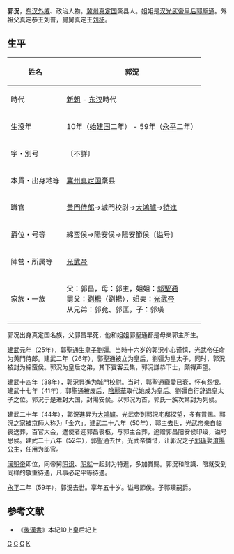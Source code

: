 '''郭況'''{{BD|10年||59年||}}，[[东汉|东汉]][[外戚|外戚]]、政治人物。[[冀州|冀州]][[真定国|真定国]]稾县人。姐姐是[[汉光武帝|汉光武帝]][[皇后|皇后]][[郭聖通|郭聖通]]。外祖父真定恭王刘普，舅舅真定王[[刘杨|刘杨]]。

== 生平 ==
{| class="wikitable" style="float:right; font-size:smaller"
|-
! 姓名
| 郭況 
|-
! 時代
| [[新朝|新朝]] - [[东汉|东汉]]時代
|-
! 生没年
| 10年（[[始建国|始建国]]二年） - 59年（[[永平_(漢)|永平]]二年）
|-
! 字・別号
| 〔不詳〕
|-
! 本貫・出身地等
| [[冀州|冀州]][[真定国|真定国]]稾县
|-
! 職官
| [[黄門侍郎|黄門侍郎]]→城門校尉→[[大鴻臚|大鴻臚]]→[[特進|特進]]　 
|-
! 爵位・号等
| 綿蛮侯→陽安侯→陽安節侯〔谥号〕 
|-
! 陣营・所属等
| [[光武帝|光武帝]]
|-
! 家族・一族
| 父：郭昌，母：郭主，姐姐：[[郭聖通|郭聖通]]<br>
舅父：[[劉楊|劉楊]]（劉揚），姐夫：[[光武帝|光武帝]]<br>
从兄弟：郭竟、郭匡，子：郭璜
|}
郭况出身真定国名族，父郭昌早死，他和姐姐郭聖通都是母亲郭主所生。

[[建武_(漢)|建武]]元年（25年），郭聖通生[[劉彊|皇子劉彊]]。当時十六岁的郭況小心谨慎，光武帝任命为黄門侍郎。建武二年（26年），郭聖通被立为皇后，劉彊为皇太子，同时，郭況被封为綿蛮侯。郭況为皇后之弟，其下賓客云集，郭況謙恭下士，颇得声望。

建武十四年（38年），郭況昇進为城門校尉。当时，郭聖通寵愛已衰，怀有怨恨。建武十七年（41年），郭聖通被废后，[[陰麗華|陰麗華]]取代她成为皇后。劉彊自行辞退皇太子之位。郭況于是进封大国，封陽安侯。以郭況为首，郭氏一族次第封为列侯。

建武二十年（44年），郭況進昇为[[大鴻臚|大鴻臚]]。光武帝到郭況宅邸探望，多有賞赐。郭況之家被京師人称为「金穴」。建武二十六年（50年），郭主去世，光武帝亲自临丧送葬，百官大会，遣使者迎郭昌丧柩，与郭主合葬，追赠郭昌阳安侯印绶，谥号思侯。建武二十八年（52年），郭聖通去世，光武帝憐惜，让郭況之子[[郭璜|郭璜]]娶[[淯陽公主|淯陽公主]]，任用为郎官。

[[漢明帝|漢明帝]]即位，同帝舅[[阴识|阴识]]、[[阴就|阴就]]一起封为特進，多加賞賜。郭況和陰識、陰就受到同样的敬重待遇，凡事必定平等待遇。

[[永平_(漢)|永平]]二年（59年），郭況去世。享年五十岁。谥号節侯。子郭璜嗣爵。

== 参考文献 ==
*《[[後漢書|後漢書]]》本紀10上皇后紀上

[[Category:漢朝外戚|G]]
[[Category:东汉列侯|G]]
[[Category:藁城人|G]]
[[Category:郭姓|K]]